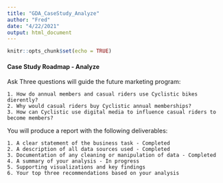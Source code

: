 ```yaml
---
title: "GDA_CaseStudy_Analyze"
author: "Fred"
date: "4/22/2021"
output: html_document
---
```


```r
knitr::opts_chunk$set(echo = TRUE)
```

#### Case Study Roadmap - Analyze

Ask Three questions will guide the future marketing program:

    1. How do annual members and casual riders use Cyclistic bikes dierently?
    2. Why would casual riders buy Cyclistic annual memberships? 
    3. How can Cyclistic use digital media to influence casual riders to become members? 
    
You will produce a report with the following deliverables: 

    1. A clear statement of the business task - Completed
    2. A description of all data sources used - Completed
    3. Documentation of any cleaning or manipulation of data - Completed
    4. A summary of your analysis - In progress
    5. Supporting visualizations and key findings
    6. Your top three recommendations based on your analysis


```r

```